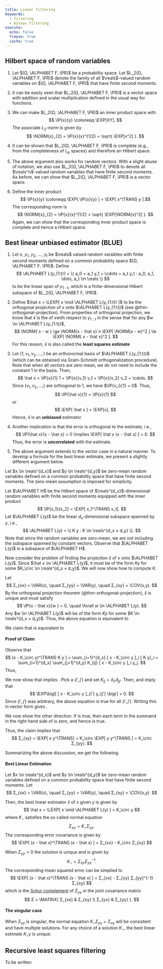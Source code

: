 ```yaml
---
title: Linear filtering
keywords: 
  - filtering
  - Kalman filtering
execute:
  echo: false
  freeze: true
  cache: true
---
```


## Hilbert space of random variables

1. Let $(Ω, \ALPHABET F, \PR)$ be a probability space. Let $L_2(Ω, \ALPHABET F, \PR)$ denote the family of all $\reals$-valued random variables on $(Ω, \ALPHABET F, \PR)$ that have finite second moments. 

2. It can be easily seen that $L_2(Ω, \ALPHABET F, \PR)$ is a vector space with addition and scalar multiplication defined in the usual way for functions.

3. We can make $L_2(Ω, \ALPHABET F, \PR)$ an inner product space with
   $$ \IP{x}{y} \coloneqq \EXP[XY]. $$ The associate $L_2$-_norm_ is given by
   $$
      \NORM{x}_{2} = \IP{x}{x}^{1/2} = \sqrt{ \EXP[x^2] }.
   $$

4. It can be shown that $L_2(Ω, \ALPHABET F, \PR)$ is complete (e.g., from the completeness of $L_p$ spaces) and therefore an Hilbert space. 

5. The above argument also works for random vectors. With a slight abuse of notation, we also use $L_2(Ω, \ALPHABET F, \PR)$ to denote all $\reals^n$-valued random variables that have finite second moments. As before, we can show that $L_2(Ω, \ALPHABET F, \PR)$ is a vector space.

6. Define the inner product
   $$ \IP{x}{y} \coloneqq \EXP[ \IP{x}{y} ] = \EXP[ x^\TRANS y ].$$
   The corresponding norm is
   $$
      \NORM{x}_{2} = \IP{x}{x}^{1/2} = \sqrt{ \EXP[\NORM{x}^2] }.
   $$
   Again, we can show that the corresponding inner product space is complete and hence a Hilbert space. 

## Best linear unbiased estimator (BLUE)

1. Let $x$, $y_1$, $y_2$, $\dots$, $y_t$ be $\reals$ valued random varaibles with finite second moments defined on a common probability space $(Ω, \ALPHABET F, \PR)$. Define
   $$
       \ALPHABET L(y_{1:t}) = \{ a_0 + a_1 y_1 + \cdots + a_t y_t :
       a_0, a_1, \dots, a_t \in \reals \}
   $$
   to be the linear span of $y_{1:t}$, which is a finite-dimensional Hilbert subspace of $L_2(Ω, \ALPHABET F, \PR)$. 

2. Define $\hat x = \LEXP[ x \mid \ALPHABET L(y_{1:t}) ]$ to be the orthogonal projection of $x$ onto $\ALPHABET L(y_{1:t})$ (see @thm-orthogonal-projection). From properties of orthogonal projection, we know that $\hat x$ is the \emph{best linear esimator} of $x$with respect to $y_{1:t}$ in the sense that for any $w \in \ALPHABET L(y_{1:t})$, 
   $$
      \NORM{ x - w } \ge \NORM{x - \hat x} 
      ≡
      \EXP[ \NORM{x - w}^2 ] \le \EXP[ \NORM{ x - \hat x}^2 ].
   $$
   For this reason, $\hat x$ is also called the **least squares estimate**

3. Let $\{1, v_1, v_2,\dots,\}$ be an orthonormal basis of $\ALPHABET L(y_{1:t})$ (which can be obtained via Gram-Schmidt orthogonalization procedure). Note that when all vectors are zero mean, we do not need to include the constant $1$ in the basis. Then, 
   $$
      \hat x = \IP{x}{1} 1 + \IP{x}{v_1} v_1 + \IP{x}{v_2} v_2 + \cdots.
   $$
   Since $(v_1, v_2, \dots,)$ are orthogonal to $1$, we have $\IP{v_i}{1} = 0$. Thus,
   $$
      \IP{\hat x}{1} = \IP{x}{1}
   $$
   or 
   $$ \EXP[ \hat x ] = \EXP[x]. $$
   Hence, $\hat x$ is an **unbiased** estimator. 

4. Another implication is that the error is orthogonal to the estimate, i.e.,
   $$
      \IP{\hat x}{x - \hat x} = 0 \implies
      \EXP[ \hat x (x - \hat x) ] = 0.
   $$
   Thus, the error is **uncorrelated** with the estimate.

4. The above argument extends to the vector case in a natural manner. To develop a formula for the best linear estimate, we present a slightly different argument below.

Let $x \in \reals^{d_x}$ and $y \in \reals^{d_y}$ be zero-mean random variables defined on a common probability space that have finite second moments. The zero-mean assumption is imposed for simplicity.

Let $\ALPHABET H$ be the Hilbert space of $\reals^{d_x}$-dimensional random variables with finite second moments equipped with the inner product
$$
  \IP{x_1}{x_2} = \EXP[ x_1^\TRANS x_t].
$$
Let $\ALPHABET L(y)$ be the linear $d_x$-dimensional subspace spanned by $y$, i.e.,
$$
  \ALPHABET L(y) = \{ K y : K \in \reals^{d_x × d_y} \}.
$$
Note that since the random variables are zero-mean, we are not including the subspace spanned by constant vectors. Observe that $\ALPHABET L(y)$ is a subspace of $\ALPHABET H$. 

Now consider the problem of finding the projection $\hat x$ of $x$ onto $\ALPHABET L(y)$. Since $\hat x \in \ALPHABET L(y)$, it must be of the form $K y$ for some $K_\circ \in \reals^{d_x × d_y}$. We will now show how to compute $K$.

Let
$$
  Σ_{xx} = \VAR(x), 
  \quad
  Σ_{yy} = \VAR(y), 
  \quad
  Σ_{xy} = \COV(x,y).
$$
By the orthogonal projection theorem (@thm-orthogonal-projection), $\hat x$ is unique and must satisfy
$$
  \IP{x - \hat x}{w } = 0, \quad \forall w \in \ALPHABET L(y).
$$
Any $w \in \ALPHABET L(y)$ will be of the form $K y$ for some $K \in \reals^{d_x × d_y}$. Thus, the above equation is equivalent to
\begin{equation}\label{eq:op-1}
  \EXP[ (x - K_\circ y)^\TRANS K y ] = 0, 
  \quad \forall K_w \in \reals^{d_x × d_y}.
\end{equation}

We claim that \eqref{eq:op-1} is equivalent to
\begin{equation}\label{eq:op-2}
  \EXP[ (x - K_\circ y) y^\TRANS ] = \mathbf{0}_{d_x × d_y}.
\end{equation}

:::{.callout-note collapse="true"}
#### Proof of Claim

Observe that 
$$
  (x - K_\circ y)^\TRANS K y ] = 
  \sum_{i=1}^{d_x} 
  [ x - K_\circ y ]_i [ K y]_i 
  = \sum_{i=1}^{d_x} \sum_{j=1}^{d_y} 
  K_{ij} [ x - K_\circ y ]_i y_j. 
$$
Thus,
\begin{equation}\label{eq:op-3}
  \EXP[ (x - K_\circ y)^\TRANS K y ] 
  = \sum_{i=1}^{d_x} \sum_{j=1}^{d_y} 
  K_{ij} \EXP\bigl[ [ x - K_\circ y ]_i y_j \bigr].
\end{equation}  

We now show that \eqref{eq:op-1} implies \eqref{eq:op-2}.
Pick a $(i',j')$ and set $K_{ij} = δ_{ii'} δ_{jj'}$. Then, \eqref{eq:op-1} and \eqref{eq:op-3} imply that
$$
  \EXP\bigl[ [ x - K_\circ y ]_{i'} y_{j'} \bigr] = 0.
$$
Since $(i',j')$ was arbitrary, the above equation is true for all $(i',j')$. Writing this in vector form gives \eqref{eq:op-2}.

We now show the other direction. If \eqref{eq:op-2} is true, then each term in the summand in the right hand side of \eqref{eq:op-3} is zero, and hence \eqref{eq:op-1} is true. 
:::

Thus, the claim implies that
$$
  Σ_{xy} = \EXP[ x y^\TRANS] = K_\circ \EXP[ y y^\TRANS ] = K_\circ Σ_{yy}.
$$

Summarizing the above discussion, we get the following.

:::{#thm-linear-estimation}
#### Best Linear Estimation

Let $x \in \reals^{d_x}$ and $y \in \reals^{d_y}$ be zero-mean random variables defined on a common probability space that have finite second moments. Let
$$
  Σ_{xx} = \VAR(x), 
  \quad
  Σ_{yy} = \VAR(y), 
  \quad
  Σ_{xy} = \COV(x,y).
$$

Then, the best linear estimator $\hat x$ of $x$ given $y$ is given by 
$$
  \hat x = \LEXP[ x \mid \ALPHABET L(y) ] = K_\circ y
$$
where $K_\circ$ satisfies the so called normal equation
$$
  Σ_{xy} = K_\circ Σ_{yy}.
$$
The corresponding error covariance is given by 
$$
  \EXP[ (x - \hat x)^\TRANS (x - \hat x) ]
  = Σ_{xx} - K_\circ Σ_{xy}
$$

When $Σ_{yy} > 0$ the solution is unique and is given by
$$
  K_\circ = Σ_{xy} Σ_{yy}^{-1}.
$$
The corresponding mean squared error can be simplied to
$$
  \EXP[ (x - \hat x)^\TRANS (x - \hat x) ]
  = Σ_{xx} - Σ_{xy} Σ_{yy}^{-1} Σ_{xy}
$$
which is the [Schur complement](../linear-algebra/positive-definite-matrix.qmd#schur-complement) of $Σ_{yy}$ in the joint covariance matrix
$$
  Σ = \MATRIX{ Σ_{xx} & Σ_{xy} \\ Σ_{yx} & Σ_{yy} }.
$$
:::

:::{.callout-warning}
#### The singular case

When $Σ_{yy}$ is singular, the normal equation $K_\circ Σ_{yy} = Σ_{xy}$ will be consistent and have multiple solutions. For any choice of a solution $K_\circ$, the best linear estimate $K_\circ y$ is unique.
:::

## Recursive least squares filtering

To be written

